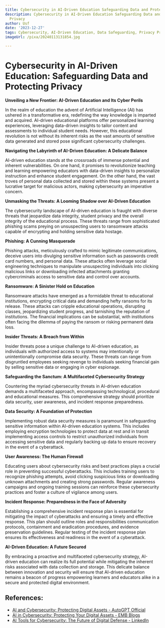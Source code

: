 ```yaml
---
title: Cybersecurity in AI-Driven Education Safeguarding Data and Protecting Privacy
description: Cybersecurity in AI-Driven Education Safeguarding Data and Protecting
  Privacy
author: Usf
date: '2023-12-27'
tags: Cybersecurity, AI-Driven Education, Data Safeguarding, Privacy Protection
imageUrl: /pixa/20240113131854.jpg

---
```

# Cybersecurity in AI-Driven Education: Safeguarding  Data  and Protecting Privacy

**Unveiling a New Frontier: AI-Driven Education  and Its Cyber Perils**

In  the realm of education the advent of Artificial Intelligence (AI) has ushered in a transformative era, redefining the way knowledge  is  imparted and acquired. AI-driven educational platforms offer personalized learning  experiences, leveraging  data-driven insights to tailor content and assessments to  individual student needs. However, this educational revolution is not without its inherent risks as the vast amounts of sensitive data generated and  stored pose significant cybersecurity challenges.

**Navigating  the Labyrinth of AI-Driven  Education: A Delicate Balance**

AI-driven education stands  at the crossroads of immense potential and inherent vulnerabilities. On one hand, it promises  to revolutionize teaching and learning empowering educators with data-driven insights to personalize instruction and enhance student engagement. On the  other hand, the vast  troves of personal data  collected and stored within these systems present a lucrative  target  for malicious actors, making cybersecurity  an imperative  concern.

**Unmasking the Threats: A Looming Shadow over AI-Driven Education**

The cybersecurity  landscape of AI-driven education is fraught with diverse threats that jeopardize data integrity, student privacy and the overall integrity of the educational process.  These threats range from sophisticated phishing scams preying on unsuspecting users to ransomware attacks capable of encrypting and holding sensitive  data hostage.

**Phishing: A Cunning Masquerade**

Phishing attacks, meticulously crafted to mimic legitimate communications, deceive  users into divulging sensitive information such as passwords credit card numbers, and personal data. These attacks often leverage social engineering techniques to manipulate unsuspecting individuals into  clicking malicious links or downloading infected attachments granting cybercriminals access to sensitive data and control over accounts.

**Ransomware: A Sinister  Hold on  Education**

Ransomware attacks have emerged as a formidable threat to educational institutions, encrypting critical  data  and demanding hefty ransoms  for  its release. These attacks can cripple educational operations, disrupting classes, jeopardizing student progress, and tarnishing the reputation of institutions. The financial  implications can be substantial, with institutions often  facing the dilemma of paying the ransom  or risking permanent data loss.

**Insider Threats: A Breach from Within**

Insider threats pose a unique challenge to AI-driven  education, as individuals with authorized access to systems may intentionally or unintentionally compromise data security. These threats can range from disgruntled employees seeking revenge to individuals seeking financial gain by selling sensitive data or engaging in cyber espionage.

**Safeguarding the Sanctum: A Multifaceted Cybersecurity Strategy**

Countering the myriad cybersecurity threats in AI-driven education demands a multifaceted approach, encompassing technological,  procedural and  educational measures. This comprehensive strategy should prioritize data security, user awareness, and incident response preparedness.

**Data Security:  A Foundation of Protection**

Implementing robust data security measures is paramount in safeguarding sensitive information within AI-driven education systems. This  includes employing encryption  technologies to protect  data at rest  and in transit implementing access controls to restrict unauthorized individuals from accessing sensitive data and regularly backing up data to ensure recovery in the event of a cyberattack.

**User Awareness: The Human Firewall**

Educating users about cybersecurity risks and best practices plays a crucial role in preventing successful cyberattacks. This includes training users to recognize phishing  attempts, avoid clicking suspicious links  or downloading unknown attachments  and  creating strong passwords. Regular awareness  campaigns and ongoing training sessions can reinforce these cybersecurity practices and foster a culture  of vigilance among users.

**Incident Response: Preparedness in the Face of Adversity**

Establishing  a comprehensive incident response plan  is essential for mitigating the impact  of cyberattacks and ensuring a timely and effective response. This plan should outline roles and  responsibilities communication protocols, containment and  eradication procedures, and evidence preservation guidelines. Regular testing of the incident response  plan ensures its effectiveness and readiness in  the  event of  a cyberattack.

**AI-Driven Education: A Future Secured**

By embracing a proactive and multifaceted cybersecurity strategy, AI-driven education can realize  its full potential while  mitigating the inherent risks associated with data collection and storage. This delicate balance between innovation and security will ensure that AI-driven education  remains a  beacon  of progress empowering learners and educators alike in a secure and protected digital  environment.

## References:
- [AI and Cybersecurity: Protecting Digital Assets - AutoGPT Official](https://autogpt.net/ai-and-cybersecurity-protecting-digital-assets/)
- [AI in Cybersecurity: Protecting Your Digital Assets - EMB Blogs](https://blog.emb.global/ai-in-cybersecurity-protecting-your-digital-assets/)
- [AI Tools for Cybersecurity: The Future of Digital Defense - LinkedIn](https://www.linkedin.com/pulse/ai-tools-cybersecurity-future-digital-defense-samuel-sarfo-gtsqe?trk=article-ssr-frontend-pulse_more-articles_related-content-card)
